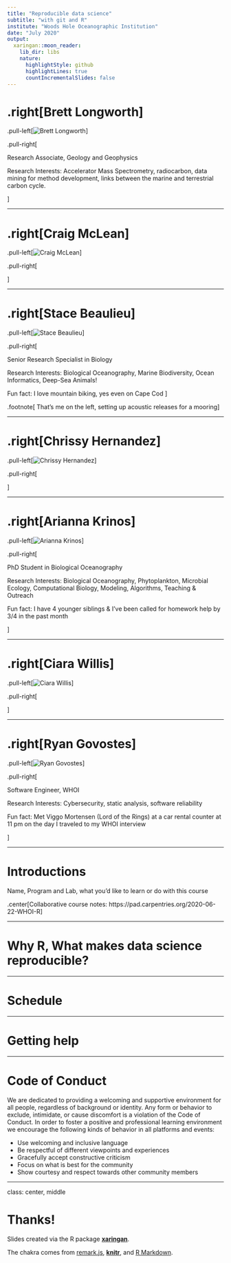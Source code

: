 ```yaml
---
title: "Reproducible data science"
subtitle: "with git and R"
institute: "Woods Hole Oceanographic Institution"
date: "July 2020"
output:
  xaringan::moon_reader:
    lib_dir: libs
    nature:
      highlightStyle: github
      highlightLines: true
      countIncrementalSlides: false
---
```


# .right[Brett Longworth]

.pull-left[![Brett Longworth](images/brett.JPG)]

.pull-right[

Research Associate, Geology and Geophysics

Research Interests: Accelerator Mass Spectrometry, radiocarbon, data mining for method development, links between the marine and terrestrial carbon cycle.

]

---

# .right[Craig McLean]

.pull-left[![Craig McLean](images/stace-crop.png)]

.pull-right[


]

---

# .right[Stace Beaulieu]

.pull-left[![Stace Beaulieu](images/stace-crop.png)]

.pull-right[

Senior Research Specialist in Biology

Research Interests: Biological Oceanography, Marine Biodiversity, Ocean Informatics, Deep-Sea Animals!

Fun fact: I love mountain biking, yes even on Cape Cod
]

.footnote[
That’s me on the left, setting up
acoustic releases for a mooring
]

---

# .right[Chrissy Hernandez]

.pull-left[![Chrissy Hernandez](images/stace-crop.png)]

.pull-right[

]

---

# .right[Arianna Krinos]

.pull-left[![Arianna Krinos](images/arianna.png)]

.pull-right[


PhD Student in Biological Oceanography

Research Interests: Biological Oceanography, Phytoplankton, Microbial Ecology, Computational Biology, Modeling, Algorithms, Teaching & Outreach

Fun fact: I have 4 younger siblings & I’ve  been called for homework help by 3/4 in the past month

]

---

# .right[Ciara Willis]

.pull-left[![Ciara Willis](images/stace-crop.png)]

.pull-right[

]

---

# .right[Ryan Govostes]

.pull-left[![Ryan Govostes](images/ryan.jpg)]

.pull-right[

Software Engineer, WHOI

Research Interests: Cybersecurity, static analysis, software reliability

Fun fact: Met Viggo Mortensen (Lord of the Rings) at a car rental counter at 11 pm on the day I traveled to my WHOI interview

]

---

# Introductions

Name, Program and Lab, what you'd like to learn or do with this course

.center[Collaborative course notes: https://pad.carpentries.org/2020-06-22-WHOI-R]

---

# Why R, What makes data science reproducible?

---

# Schedule

---

# Getting help

---

# Code of Conduct

We are dedicated to providing a welcoming and supportive environment for all people, regardless of background or identity. Any form or behavior to exclude, intimidate, or cause discomfort is a violation of the Code of Conduct. In order to foster a positive and professional learning environment we encourage the following kinds of behavior in all platforms and events:

* Use welcoming and inclusive language
* Be respectful of different viewpoints and experiences
* Gracefully accept constructive criticism
* Focus on what is best for the community
* Show courtesy and respect towards other community members

---

class: center, middle

# Thanks!

Slides created via the R package [**xaringan**](https://github.com/yihui/xaringan).

The chakra comes from [remark.js](https://remarkjs.com), [**knitr**](http://yihui.org/knitr), and [R Markdown](https://rmarkdown.rstudio.com).
